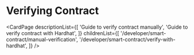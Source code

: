 # Verifying Contract

<CardPage
  descriptionList={[
    'Guide to verify contract manually',
    'Guide to verify contract with Hardhat',
  ]}
  childrenList={[
    '/developer/smart-contract/manual-verification',
    '/developer/smart-contract/verify-with-hardhat',
  ]}
/>